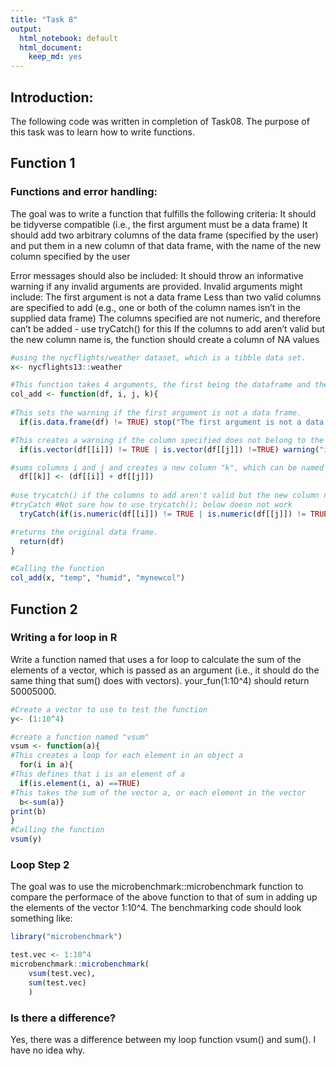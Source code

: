 ```yaml
---
title: "Task 8"
output:
  html_notebook: default
  html_document:
    keep_md: yes
---
```


## Introduction:
The following code was written in completion of Task08. The purpose of this task was to learn how to write functions. 

## Function 1

### Functions and error handling: 
The goal was to write a function that fulfills the following criteria:
  It should be tidyverse compatible (i.e., the first argument must be a data frame)
  It should add two arbitrary columns of the data frame (specified by the user) and put them in a new column of that data frame, with the name of the new column specified by the user
  
Error messages should also be included:
It should throw an informative warning if any invalid arguments are provided.   Invalid arguments might include:
  The first argument is not a data frame
  Less than two valid columns are specified to add (e.g., one or both of the column names isn't in the supplied data frame)
  The columns specified are not numeric, and therefore can't be added - use tryCatch() for this
  If the columns to add aren't valid but the new column name is, the function should create a column of NA values

```r
#using the nycflights/weather dataset, which is a tibble data set.
x<- nycflights13::weather

#This function takes 4 arguments, the first being the dataframe and the last three as columns
col_add <- function(df, i, j, k){ 
  
#This sets the warning if the first argument is not a data frame.
  if(is.data.frame(df) != TRUE) stop("The first argument is not a data frame") 

#This creates a warning if the column specified does not belong to the dataframe used in the function
  if(is.vector(df[[i]]) != TRUE | is.vector(df[[j]]) !=TRUE) warning("i or j does not belong to df")

#sums columns i and j and creates a new column "k", which can be named when the function is called  
  df[[k]] <- (df[[i]] + df[[j]]) 
  
#use trycatch() if the columns to add aren't valid but the new column name is, the function should create a column of NA values
#tryCatch #Not sure how to use trycatch(); below doesn not work
  tryCatch(if(is.numeric(df[[i]]) != TRUE | is.numeric(df[[j]]) != TRUE) error= function() NA)

#returns the original data frame.
  return(df) 
}

#Calling the function
col_add(x, "temp", "humid", "mynewcol") 

```
## Function 2

### Writing a for loop in R
Write a function named that uses a for loop to calculate the sum of the elements of a vector, which is passed as an argument (i.e., it should do the same thing that sum() does with vectors). your_fun(1:10^4) should return 50005000.
```r
#Create a vector to use to test the function
y<- (1:10^4)

#create a function named "vsum"
vsum <- function(a){
#This creates a loop for each element in an object a
  for(i in a){
#This defines that i is an element of a
  if(is.element(i, a) ==TRUE)
#This takes the sum of the vector a, or each element in the vector
  b<-sum(a)}
print(b)
}
#Calling the function
vsum(y)

```
### Loop Step 2
The goal was to use the microbenchmark::microbenchmark function to compare the performace of the above function to that of sum in adding up the elements of the vector 1:10^4. The benchmarking code should look something like:

```r
library("microbenchmark")
```


```r
test.vec <- 1:10^4
microbenchmark::microbenchmark(
    vsum(test.vec),
    sum(test.vec)
    )
```
### Is there a difference?
Yes, there was a difference between my loop function vsum() and sum(). I have no idea why. 
